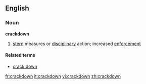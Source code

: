 {{see|crack down}}

==English==

===Noun===
'''crackdown'''
#[[stern]] measures or [[disciplinary]] action; increased [[enforce]]ment

====Related terms====
*[[crack down]]

[[fr:crackdown]]
[[it:crackdown]]
[[vi:crackdown]]
[[zh:crackdown]]